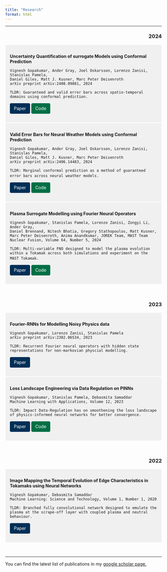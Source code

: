 ```yaml
---
title: "Research"
format: html
---
```

<style>
.btn {
  display: inline-block;
  padding: 6px 12px;
  margin-bottom: 0;
  font-size: 14px;
  font-weight: 400;
  line-height: 1.42857143;
  text-align: center;
  white-space: nowrap;
  vertical-align: middle;
  cursor: pointer;
  border: 1px solid transparent;
  border-radius: 4px;
  text-decoration: none;
}
.btn-paper {
  color: #fff;
  background-color: #002F56;
  border-color:  #002F56;
}
.btn-code {
  color: #fff;
  background-color: #006F45;
  border-color: #006F45;
}
.btn-presentation {
  color: #fff;
  background-color: #FCD12A;
  border-color: #FCD12A;
}
</style>

***

<div style="text-align: right;">
### 2024
</div>


::: {style="border: 1px solid white; padding: 1em; background-color: #f0f0f0;"}
**Uncertainty Quantification of surrogate Models using Conformal Prediction**

    Vignesh Gopakumar, Ander Gray, Joel Oskarsson, Lorenzo Zanisi, Stanislas Pamela,
    Daniel Giles, Matt J. Kusner, Marc Peter Deisenroth
    arXiv preprint arXiv:2408.09881, 2024
  `TLDR: Guaranteed and valid error bars across spatio-temporal domains using conformal prediction.` \

[<span class="btn btn-paper">Paper</span>](https://arxiv.org/abs/2408.09881) [<span class="btn btn-code">Code</span>](https://github.com/gitvicky/Spatio-Temporal-CP)
:::


::: {style="border: 1px solid white; padding: 1em; background-color: #f0f0f0;"}
**Valid Error Bars for Neural Weather Models using Conformal Prediction**

    Vignesh Gopakumar, Ander Gray, Joel Oskarsson, Lorenzo Zanisi, Stanislas Pamela, 
    Daniel Giles, Matt J. Kusner, Marc Peter Deisenroth
    arXiv preprint arXiv:2406.14483, 2024
  `TLDR: Marginal conformal prediction as a method of guaranteed error bars across neural weather models.` \ 

[<span class="btn btn-paper">Paper</span>](https://arxiv.org/abs/2406.14483) [<span class="btn btn-code">Code</span>](https://github.com/gitvicky/neural-lam-CP)
:::


::: {style="border: 1px solid white; padding: 1em; background-color: #f0f0f0;"}
**Plasma Surrogate Modelling using Fourier Neural Operators**

    Vignesh Gopakumar, Stanislas Pamela, Lorenzo Zanisi, Zongyi Li, Ander Gray, 
    Daniel Brennand, Nitesh Bhatia, Gregory Stathopoulos, Matt Kusner, 
    Marc Peter Deisenroth, Anima Anandkumar, JOREK Team, MAST Team
    Nuclear Fusion, Volume 64, Number 5, 2024
  `TLDR: Multi-variable FNO designed to model the plasma evolution within a Tokamak across both simulations and experiment on the MAST Tokamak.` \ 

[<span class="btn btn-paper">Paper</span>](https://iopscience.iop.org/article/10.1088/1741-4326/ad313a/meta) [<span class="btn btn-code">Code</span>](https://github.com/Plasma-FNO)
:::

<br>


<div style="text-align: right;">
### 2023
</div>


::: {style="border: 1px solid white; padding: 1em; background-color: #f0f0f0;"}
**Fourier-RNNs for Modelling Noisy Physics data**

    Vignesh Gopakumar, Lorenzo Zanisi, Stanislas Pamela
    arXiv preprint arXiv:2302.06534, 2023
  `TLDR: Recurrent Fourier neural operators with hidden state representations for non-markovian physcial modelling.` \

[<span class="btn btn-paper">Paper</span>](https://arxiv.org/abs/2302.06534)
:::


::: {style="border: 1px solid white; padding: 1em; background-color: #f0f0f0;"}
**Loss Landscape Engineering via Data Regulation on PINNs**

    Vignesh Gopakumar, Stanislas Pamela, Debasmita Samaddar
    Machine Learning with Applications, Volume 12, 2023
  `TLDR: Impact Data-Regulation has on smoothening the loss landscape of physics-informed neural networks for better convergence.` 

[<span class="btn btn-paper">Paper</span>](https://www.sciencedirect.com/science/article/pii/S2666827023000178) [<span class="btn btn-code">Code</span>](https://github.com/gitvicky/Loss_Landscape_PINNs)

:::


<br>


<div style="text-align: right;">
### 2022
</div>
::: {style="border: 1px solid white; padding: 1em; background-color: #f0f0f0;"}
**Image Mapping the Temporal Evolution of Edge Characteristics in Tokamaks using Neural Networks**

    Vignesh Gopakumar, Debasmita Samaddar
    Machine Learning: Science and Technology, Volume 1, Number 1, 2020
  `TLDR: Branched fully convolutional network designed to emulate the plasma at the scrape-off layer with coupled plasma and neutral behaviour.` \

[<span class="btn btn-paper">Paper</span>](https://iopscience.iop.org/article/10.1088/2632-2153/ab5639/meta) 
:::

<br>

***

You can find the latest list of publications in my [google scholar page.](https://scholar.google.com/citations?user=NQtqemwAAAAJ&hl=en)